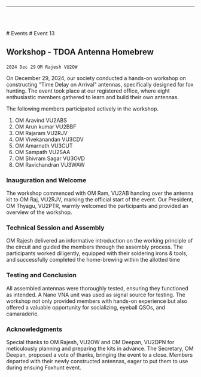 
<Layout>

------------------------------------------------

<br/> <br/>

<Breadcrumbs>
    <Link underline="hover" color="inherit" to="/events">
        # Events
    </Link>
    # Event 13
</Breadcrumbs>

## Workshop - TDOA Antenna Homebrew
`2024 Dec 29`
`OM Rajesh VU2OW`

On December 29, 2024, our society conducted a hands-on workshop on constructing "Time Delay 
on Arrival" antennas, specifically designed for fox hunting. The event took place at our registered 
office, where eight enthusiastic members gathered to learn and build their own antennas.

The following members participated actively in the workshop.
1. OM Aravind VU2ABS 
2. OM Arun kumar VU2BBF 
3. OM Rajaram VU2RJV 
4. OM Vivekanandan VU3CDV 
5. OM Amarnath VU3CUT 
6. OM Sampath VU2SAA 
7. OM Shivram Sagar VU3OVD 
8. OM Ravichandran VU3WAW 

### Inauguration and Welcome
The workshop commenced with OM Ram, VU2AB handing over the antenna kit to OM Raj,
VU2RJV, marking the official start of the event. Our President, OM Thyagu, VU2PTR, 
warmly welcomed the participants and provided an overview of the workshop. 

### Technical Session and Assembly
OM Rajesh delivered an informative introduction on the working principle of the circuit and guided 
the members through the assembly process. The participants worked diligently, equipped with their 
soldering irons & tools, and successfully completed the home-brewing within the allotted time

### Testing and Conclusion 
All assembled antennas were thoroughly tested, ensuring they functioned as intended. A Nano VNA 
unit was used as signal source for testing. The workshop not only 
provided members with hands-on experience but also offered a valuable 
opportunity for socializing, eyeball QSOs, and camaraderie.

### Acknowledgments
Special thanks to OM Rajesh, VU2OW 
and OM Deepan, VU2DPN for meticulously planning and preparing 
the kits in advance. The Secretary, OM Deepan, proposed a vote of thanks, 
bringing the event to a close. Members departed with their newly 
constructed antennas, eager to put them to use during ensuing Foxhunt event.


<PhotoGallery event="event013"/>

</Layout>

